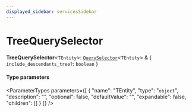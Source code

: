 ```yaml
---
displayed_sidebar: servicesSidebar
---
```



# TreeQuerySelector

 **TreeQuerySelector**<`TEntity`\>: [`QuerySelector`](QuerySelector.mdx)<`TEntity`\> & { `include_descendants_tree?`: `boolean`  }

#### Type parameters

<ParameterTypes parameters={[
  {
    "name": "TEntity",
    "type": "`object`",
    "description": "",
    "optional": false,
    "defaultValue": "",
    "expandable": false,
    "children": []
  }
]} />
